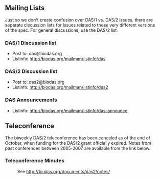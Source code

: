 == Mailing Lists ==

Just so we don't create confusion over DAS/1 vs. DAS/2 issues, there are separate discussion lists for issues related to these very different versions of the spec. For general discussions, use the DAS/2 list.

=== DAS/1 Discussion list ===

* Post to: das@biodas.org
* Listinfo: http://biodas.org/mailman/listinfo/das

=== DAS/2 Discussion list ===

* Post to: das2@biodas.org
* Listinfo: http://biodas.org/mailman/listinfo/das2

=== DAS Announcements ===

* Listinfo: http://biodas.org/mailman/listinfo/das-announce


== Teleconference ==

The biweekly DAS/2 teleconference has been canceled as of the end of October, when funding for the DAS/2 grant officially expired. Notes from past conferences between 2005-2007 are available from the link below.

=== Teleconference Minutes ===

:See http://biodas.org/documents/das2/notes/
